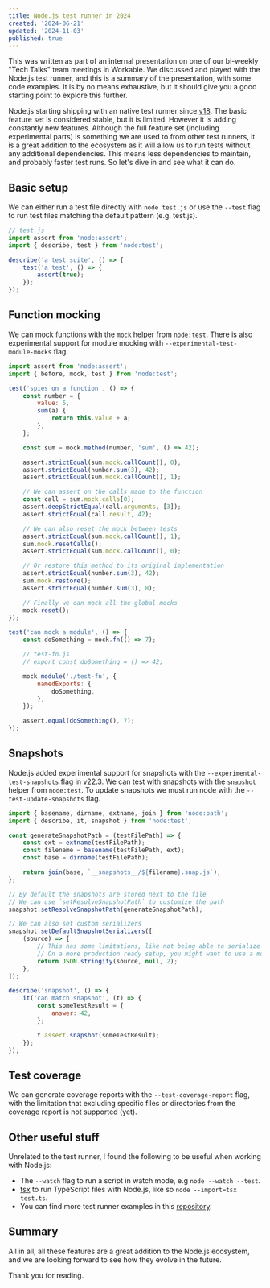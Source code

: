 ```yaml
---
title: Node.js test runner in 2024
created: '2024-06-21'
updated: '2024-11-03'
published: true
---
```


This was written as part of an internal presentation on one of our bi-weekly "Tech Talks" team meetings in Workable. We discussed and played with the Node.js test runner, and this is a summary of the presentation, with some code examples. It is by no means exhaustive, but it should give you a good starting point to explore this further.

Node.js starting shipping with an native test runner since [v18](https://nodejs.org/docs/latest-v18.x/api/test.html). The basic feature set is considered stable, but it is limited. However it is adding constantly new features. Although the full feature set (including experimental parts) is something we are used to from other test runners, it is a great addition to the ecosystem as it will allow us to run tests without any additional dependencies. This means less dependencies to maintain, and probably faster test runs. So let's dive in and see what it can do.

## Basic setup

We can either run a test file directly with `node test.js` or use the `--test` flag to run test files matching the default pattern (e.g. test.js).

```js
// test.js
import assert from 'node:assert';
import { describe, test } from 'node:test';

describe('a test suite', () => {
    test('a test', () => {
        assert(true);
    });
});
```

## Function mocking

We can mock functions with the `mock` helper from `node:test`. There is also experimental support for module mocking with `--experimental-test-module-mocks` flag.

```js
import assert from 'node:assert';
import { before, mock, test } from 'node:test';

test('spies on a function', () => {
    const number = {
        value: 5,
        sum(a) {
            return this.value + a;
        },
    };

    const sum = mock.method(number, 'sum', () => 42);

    assert.strictEqual(sum.mock.callCount(), 0);
    assert.strictEqual(number.sum(3), 42);
    assert.strictEqual(sum.mock.callCount(), 1);

    // We can assert on the calls made to the function
    const call = sum.mock.calls[0];
    assert.deepStrictEqual(call.arguments, [3]);
    assert.strictEqual(call.result, 42);

    // We can also reset the mock between tests
    assert.strictEqual(sum.mock.callCount(), 1);
    sum.mock.resetCalls();
    assert.strictEqual(sum.mock.callCount(), 0);

    // Or restore this method to its original implementation
    assert.strictEqual(number.sum(3), 42);
    sum.mock.restore();
    assert.strictEqual(number.sum(3), 8);

    // Finally we can mock all the global mocks
    mock.reset();
});

test('can mock a module', () => {
    const doSomething = mock.fn(() => 7);

    // test-fn.js
    // export const doSomething = () => 42;

    mock.module('./test-fn', {
        namedExports: {
            doSomething,
        },
    });

    assert.equal(doSomething(), 7);
});
```

## Snapshots

Node.js added experimental support for snapshots with the `--experimental-test-snapshots` flag in [v22.3](https://nodejs.org/docs/latest-v22.x/api/test.html#snapshot-testing). We can test with snapshots with the `snapshot` helper from `node:test`. To update snapshots we must run node with the `--test-update-snapshots` flag.

```js
import { basename, dirname, extname, join } from 'node:path';
import { describe, it, snapshot } from 'node:test';

const generateSnapshotPath = (testFilePath) => {
    const ext = extname(testFilePath);
    const filename = basename(testFilePath, ext);
    const base = dirname(testFilePath);

    return join(base, `__snapshots__/${filename}.snap.js`);
};

// By default the snapshots are stored next to the file
// We can use `setResolveSnapshotPath` to customize the path
snapshot.setResolveSnapshotPath(generateSnapshotPath);

// We can also set custom serializers
snapshot.setDefaultSnapshotSerializers([
    (source) => {
        // This has some limitations, like not being able to serialize functions
        // On a more production ready setup, you might want to use a more robust serializer
        return JSON.stringify(source, null, 2);
    },
]);

describe('snapshot', () => {
    it('can match snapshot', (t) => {
        const someTestResult = {
            answer: 42,
        };

        t.assert.snapshot(someTestResult);
    });
});
```

## Test coverage

We can generate coverage reports with the `--test-coverage-report` flag, with the limitation that excluding specific files or directories from the coverage report is not supported (yet).

## Other useful stuff

Unrelated to the test runner, I found the following to be useful when working with Node.js:

-   The `--watch` flag to run a script in watch mode, e.g `node --watch --test`.
-   [tsx](https://github.com/privatenumber/tsx) to run TypeScript files with Node.js, like so `node --import=tsx test.ts`.
-   You can find more test runner examples in this [repository](https://github.com/AlexGavalas/test-runners).

## Summary

All in all, all these features are a great addition to the Node.js ecosystem, and we are looking forward to see how they evolve in the future.

Thank you for reading.
